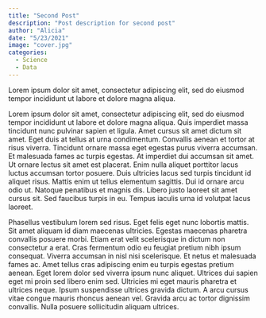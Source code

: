 ```yaml
---
title: "Second Post"
description: "Post description for second post"
author: "Alicia"
date: "5/23/2021"
image: "cover.jpg"
categories:
  - Science
  - Data
---
```


Lorem ipsum dolor sit amet, consectetur adipiscing elit, sed do eiusmod tempor incididunt ut labore et dolore magna aliqua.

Lorem ipsum dolor sit amet, consectetur adipiscing elit, sed do eiusmod tempor incididunt ut labore et dolore magna aliqua. Quis imperdiet massa tincidunt nunc pulvinar sapien et ligula. Amet cursus sit amet dictum sit amet. Eget duis at tellus at urna condimentum. Convallis aenean et tortor at risus viverra. Tincidunt ornare massa eget egestas purus viverra accumsan. Et malesuada fames ac turpis egestas. At imperdiet dui accumsan sit amet. Ut ornare lectus sit amet est placerat. Enim nulla aliquet porttitor lacus luctus accumsan tortor posuere. Duis ultricies lacus sed turpis tincidunt id aliquet risus. Mattis enim ut tellus elementum sagittis. Dui id ornare arcu odio ut. Natoque penatibus et magnis dis. Libero justo laoreet sit amet cursus sit. Sed faucibus turpis in eu. Tempus iaculis urna id volutpat lacus laoreet.

Phasellus vestibulum lorem sed risus. Eget felis eget nunc lobortis mattis. Sit amet aliquam id diam maecenas ultricies. Egestas maecenas pharetra convallis posuere morbi. Etiam erat velit scelerisque in dictum non consectetur a erat. Cras fermentum odio eu feugiat pretium nibh ipsum consequat. Viverra accumsan in nisl nisi scelerisque. Et netus et malesuada fames ac. Amet tellus cras adipiscing enim eu turpis egestas pretium aenean. Eget lorem dolor sed viverra ipsum nunc aliquet. Ultrices dui sapien eget mi proin sed libero enim sed. Ultricies mi eget mauris pharetra et ultrices neque. Ipsum suspendisse ultrices gravida dictum. A arcu cursus vitae congue mauris rhoncus aenean vel. Gravida arcu ac tortor dignissim convallis. Nulla posuere sollicitudin aliquam ultrices.